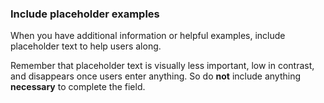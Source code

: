 ### Include placeholder examples

When you have additional information or helpful examples,
include placeholder text to help users along.

Remember that placeholder text is visually less important, low in contrast,
and disappears once users enter anything.
So do **not** include anything **necessary** to complete the field.
